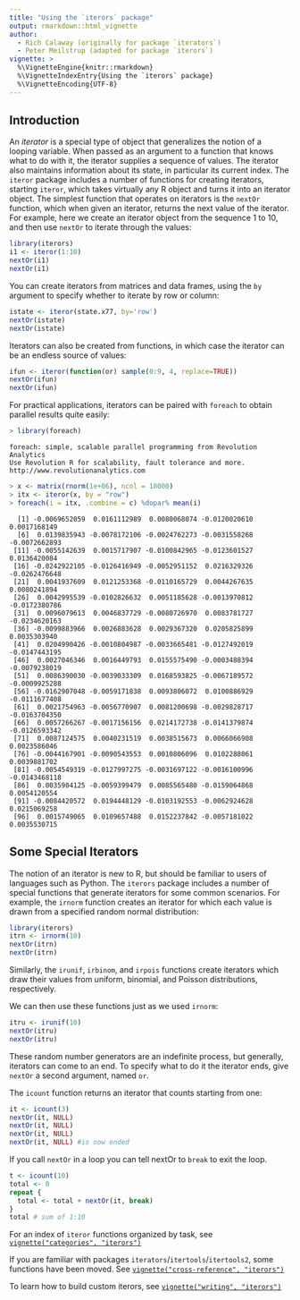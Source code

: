 ```yaml
---
title: "Using the `iterors` package"
output: rmarkdown::html_vignette
author:
  - Rich Calaway (originally for package `iterators`)
  - Peter Meilstrup (adapted for package `iterors`)
vignette: >
  %\VignetteEngine{knitr::rmarkdown}
  %\VignetteIndexEntry{Using the `iterors` package}
  %\VignetteEncoding{UTF-8}
---
```


## Introduction

An _iterator_ is a special type of object that generalizes the notion
of a looping variable. When passed as an argument to a function that
knows what to do with it, the iterator supplies a sequence of
values. The iterator also maintains information about its state, in
particular its current index. The `iteror` package includes a number
of functions for creating iterators, starting `iteror`, which takes
virtually any R object and turns it into an iterator object. The
simplest function that operates on iterators is the `nextOr` function,
which when given an iterator, returns the next value of the
iterator. For example, here we create an iterator object from the
sequence 1 to 10, and then use `nextOr` to iterate through the values:

```R
library(iterors)
i1 <- iteror(1:10)
nextOr(i1)
nextOr(i1)
```

You can create iterators from matrices and data frames, using the `by` argument to specify whether to iterate by row or column:
```R
istate <- iteror(state.x77, by='row')
nextOr(istate)
nextOr(istate)
```

Iterators can also be created from functions, in which case the iterator can be an endless source of values:
```R
ifun <- iteror(function(or) sample(0:9, 4, replace=TRUE))
nextOr(ifun)
nextOr(ifun)
```

For practical applications, iterators can be paired with `foreach` to obtain parallel results quite easily:
```r
> library(foreach)
```
```
foreach: simple, scalable parallel programming from Revolution Analytics
Use Revolution R for scalability, fault tolerance and more.
http://www.revolutionanalytics.com
```
```r
> x <- matrix(rnorm(1e+06), ncol = 10000)
> itx <- iteror(x, by = "row")
> foreach(i = itx, .combine = c) %dopar% mean(i)
```
```
  [1] -0.0069652059  0.0161112989  0.0080068074 -0.0120020610  0.0017168149
  [6]  0.0139835943 -0.0078172106 -0.0024762273 -0.0031558268 -0.0072662893
 [11] -0.0055142639  0.0015717907 -0.0100842965 -0.0123601527  0.0136420084
 [16] -0.0242922105 -0.0126416949 -0.0052951152  0.0216329326 -0.0262476648
 [21]  0.0041937609  0.0121253368 -0.0110165729  0.0044267635  0.0080241894
 [26]  0.0042995539 -0.0102826632  0.0051185628 -0.0013970812 -0.0172380786
 [31]  0.0096079613  0.0046837729 -0.0080726970  0.0083781727 -0.0234620163
 [36] -0.0099883966  0.0026883628  0.0029367320  0.0205825899  0.0035303940
 [41]  0.0204990426 -0.0010804987 -0.0033665481 -0.0127492019 -0.0147443195
 [46]  0.0027046346  0.0016449793  0.0155575490 -0.0003488394 -0.0079238019
 [51]  0.0086390030 -0.0039033309  0.0168593825 -0.0067189572 -0.0009925288
 [56] -0.0162907048 -0.0059171838  0.0093806072  0.0100886929 -0.0111677408
 [61]  0.0021754963 -0.0056770907  0.0081200698 -0.0029828717 -0.0163704350
 [66]  0.0057266267 -0.0017156156  0.0214172738 -0.0141379874 -0.0126593342
 [71]  0.0087124575  0.0040231519  0.0038515673  0.0066066908  0.0023586046
 [76] -0.0044167901 -0.0090543553  0.0010806096  0.0102288061  0.0039881702
 [81] -0.0054549319 -0.0127997275 -0.0031697122 -0.0016100996 -0.0143468118
 [86]  0.0035904125 -0.0059399479  0.0085565480 -0.0159064868  0.0054120554
 [91] -0.0084420572  0.0194448129 -0.0103192553 -0.0062924628  0.0215069258
 [96]  0.0015749065  0.0109657488  0.0152237842 -0.0057181022  0.0035530715
```

## Some Special Iterators

The notion of an iterator is new to R, but should be familiar to users
of languages such as Python. The `iterors` package includes a number
of special functions that generate iterators for some common
scenarios. For example, the `irnorm` function creates an iterator for
which each value is drawn from a specified random normal distribution:

```R
library(iterors)
itrn <- irnorm(10)
nextOr(itrn)
nextOr(itrn)
```

Similarly, the `irunif`, `irbinom`, and `irpois` functions
create iterators which draw their values from uniform, binomial, and Poisson
distributions, respectively.

We can then use these functions just as we used `irnorm`:

```R
itru <- irunif(10)
nextOr(itru)
nextOr(itru)
```

These random number generators are an indefinite process, but generally, iterators can come to an end. To specify what to do it the iterator ends, give `nextOr` a second argument, named `or`.

The `icount` function returns an iterator that counts starting from one:

```R
it <- icount(3)
nextOr(it, NULL)
nextOr(it, NULL)
nextOr(it, NULL)
nextOr(it, NULL) #is now ended
```

If you call `nextOr` in a loop you can  tell nextOr to `break` to exit the loop.

```R
t <- icount(10)
total <- 0
repeat {
  total <- total + nextOr(it, break)
}
total # sum of 1:10
```

For an index of `iteror` functions organized by task, see
[`vignette("categories", "iterors")`](https://crowding.github.io/iterors/articles/categories.html)

If you are familiar with packages `iterators`/`itertools`/`itertools2`, some functions have been moved. See 
[`vignette("cross-reference", "iterors")`](https://crowding.github.io/iterors/articles/cross-reference.html)

To learn how to build custom iterors, see
[`vignette("writing", "iterors")`](https://crowding.github.io/iterors/articles/writing.html)


